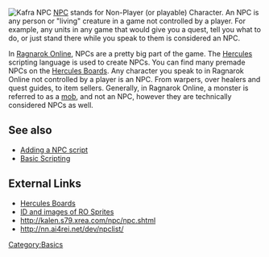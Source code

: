 [[Image:Kafra2.gif|thumb|[[Kafra]] NPC]]
[[NPC]] stands for Non-Player (or playable) Character. An NPC is any person or "living" creature in a game not controlled by a player. For example, any units in any game that would give you a quest, tell you what to do, or just stand there while you speak to them is considered an NPC.

In [[Ragnarok Online]], NPCs are a pretty big part of the game. The [[Hercules]] scripting language is used to create NPCs. You can find many premade NPCs on the [http://herc.ws/board/ Hercules Boards]. Any character you speak to in Ragnarok Online not controlled by a player is an NPC. From warpers, over healers and quest guides, to item sellers. Generally, in Ragnarok Online, a monster is referred to as a [[mob]], and not an NPC, however they are technically considered NPCs as well.

==See also==
* [[Adding a Script|Adding a NPC script]]
* [[Basic Scripting]]

==External Links==
* [http://herc.ws/board/ Hercules Boards]
* [http://img476.imageshack.us/img476/6914/npcs7bh.jpg ID and images of RO Sprites]
* http://kalen.s79.xrea.com/npc/npc.shtml
* http://nn.ai4rei.net/dev/npclist/

[[Category:Basics]]